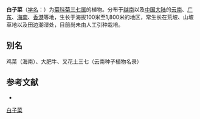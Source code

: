 {{Speciesbox
| name = 白子菜
| status = 
| status_system = 
| image =
| genus = Gynura
| species = divaricata
| authority = (L.) DC.
}}

'''白子菜'''（[[学名|学名]]：{{lang|la|''Gynura divaricata''}}）为[[菊科|菊科]][[菊三七属|菊三七属]]的植物。分布于[[越南|越南]]以及[[中国大陆|中国大陆]]的[[云南|云南]]、[[广东|广东]]、[[海南|海南]]、[[香港|香港]]等地，生长于海拔100米至1,800米的地区，常生长在荒坡、山坡草地以及田边潮湿处，目前尚未由人工引种栽培。

== 别名 ==
鸡菜（海南）、大肥牛、叉花土三七（云南种子植物名录）

== 参考文献 ==
<div class="references-small">
* {{cite web| url =http://www.bioinfo.cn/db05/KmzwSpecies.php?action=view&id=3434| title =白子菜| work =《中国高等植物数据库全库》| publisher =中国科学院微生物研究所| author =昆明植物研究所| accessdate =2009-02-24| deadurl =yes| archiveurl =https://web.archive.org/web/20160305015821/http://www.bioinfo.cn/db05/KmzwSpecies.php?action=view&id=3434| archivedate =2016-03-05}}
</div>
{{Taxonbar|from=Q15227693}}

[[Category:菊三七属|白子菜]]


{{植物小作品}}